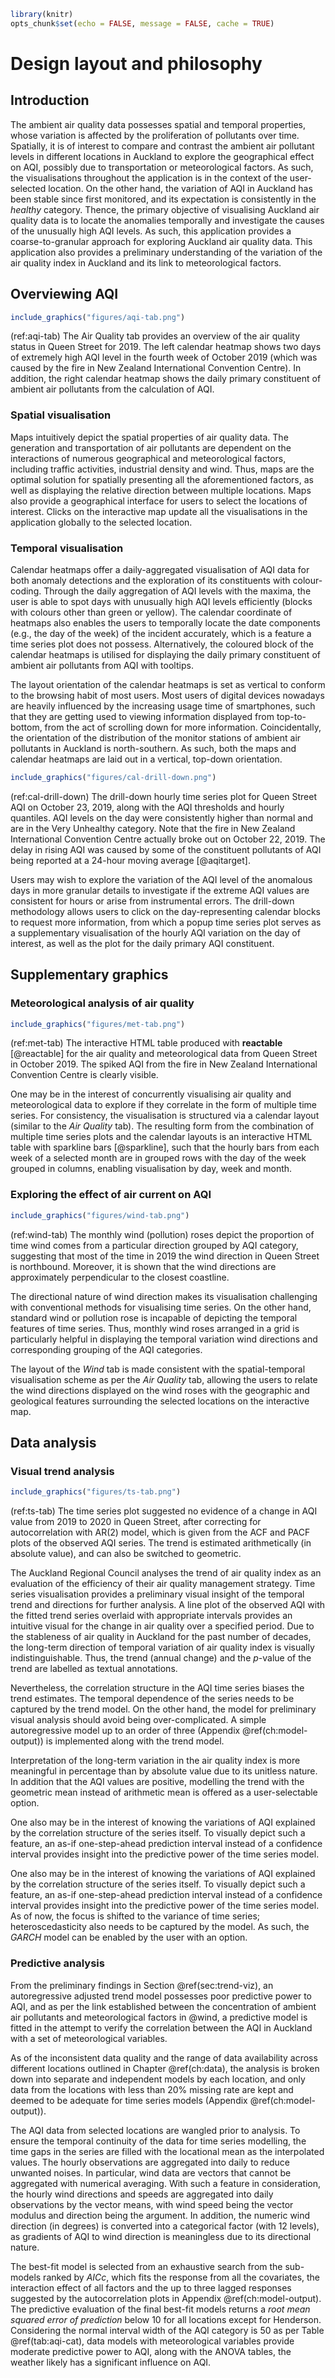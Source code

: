 ```r
library(knitr)
opts_chunk$set(echo = FALSE, message = FALSE, cache = TRUE)
```

# Design layout and philosophy {#ch:design}

## Introduction

The ambient air quality data possesses spatial and temporal properties, whose variation is affected by the proliferation of pollutants over time. Spatially, it is of interest to compare and contrast the ambient air pollutant levels in different locations in Auckland to explore the geographical effect on AQI, possibly due to transportation or meteorological factors. As such, the visualisations throughout the application is in the context of the user-selected location. On the other hand, the variation of AQI in Auckland has been stable since first monitored, and its expectation is consistently in the *healthy* category. Thence, the primary objective of visualising Auckland air quality data is to locate the anomalies temporally and investigate the causes of the unusually high AQI levels. As such, this application provides a coarse-to-granular approach for exploring Auckland air quality data. This application also provides a preliminary understanding of the variation of the air quality index in Auckland and its link to meteorological factors.

## Overviewing AQI

```r
include_graphics("figures/aqi-tab.png")
```

(ref:aqi-tab) The Air Quality tab provides an overview of the air quality status in Queen Street for 2019. The left calendar heatmap shows two days of extremely high AQI level in the fourth week of October 2019 (which was caused by the fire in New Zealand International Convention Centre). In addition, the right calendar heatmap shows the daily primary constituent of ambient air pollutants from the calculation of AQI.

### Spatial visualisation

Maps intuitively depict the spatial properties of air quality data. The generation and transportation of air pollutants are dependent on the interactions of numerous geographical and meteorological factors, including traffic activities, industrial density and wind. Thus, maps are the optimal solution for spatially presenting all the aforementioned factors, as well as displaying the relative direction between multiple locations. Maps also provide a geographical interface for users to select the locations of interest. Clicks on the interactive map update all the visualisations in the application globally to the selected location.

### Temporal visualisation

Calendar heatmaps offer a daily-aggregated visualisation of AQI data for both anomaly detections and the exploration of its constituents with colour-coding. Through the daily aggregation of AQI levels with the maxima, the user is able to spot days with unusually high AQI levels efficiently (blocks with colours other than green or yellow). The calendar coordinate of heatmaps also enables the users to temporally locate the date components (e.g., the day of the week) of the incident accurately, which is a feature a time series plot does not possess. Alternatively, the coloured block of the calendar heatmaps is utilised for displaying the daily primary constituent of ambient air pollutants from AQI with tooltips.

The layout orientation of the calendar heatmaps is set as vertical to conform to the browsing habit of most users. Most users of digital devices nowadays are heavily influenced by the increasing usage time of smartphones, such that they are getting used to viewing information displayed from top-to-bottom, from the act of scrolling down for more information. Coincidentally, the orientation of the distribution of the monitor stations of ambient air pollutants in Auckland is north-southern. As such, both the maps and calendar heatmaps are laid out in a vertical, top-down orientation.

```r
include_graphics("figures/cal-drill-down.png")
```

(ref:cal-drill-down) The drill-down hourly time series plot for Queen Street AQI on October 23, 2019, along with the AQI thresholds and hourly quantiles. AQI levels on the day were consistently higher than normal and are in the Very Unhealthy category. Note that the fire in New Zealand International Convention Centre actually broke out on October 22, 2019. The delay in rising AQI was caused by some of the constituent pollutants of AQI being reported at a 24-hour moving average [@aqitarget].

Users may wish to explore the variation of the AQI level of the anomalous days in more granular details to investigate if the extreme AQI values are consistent for hours or arise from instrumental errors. The drill-down methodology allows users to click on the day-representing calendar blocks to request more information, from which a popup time series plot serves as a supplementary visualisation of the hourly AQI variation on the day of interest, as well as the plot for the daily primary AQI constituent.

## Supplementary graphics

### Meteorological analysis of air quality {#sec:met-table}

```r
include_graphics("figures/met-tab.png")
```

(ref:met-tab) The interactive HTML table produced with **reactable** [@reactable] for the air quality and meteorological data from Queen Street in October 2019. The spiked AQI from the fire in New Zealand International Convention Centre is clearly visible.

One may be in the interest of concurrently visualising air quality and meteorological data to explore if they correlate in the form of multiple time series. For consistency, the visualisation is structured via a calendar layout (similar to the *Air Quality* tab). The resulting form from the combination of multiple time series plots and the calendar layouts is an interactive HTML table with sparkline bars [@sparkline], such that the hourly bars from each week of a selected month are in grouped rows with the day of the week grouped in columns, enabling visualisation by day, week and month.

### Exploring the effect of air current on AQI {#sec:wind-plot}

```r
include_graphics("figures/wind-tab.png")
```

(ref:wind-tab) The monthly wind (pollution) roses depict the proportion of time wind comes from a particular direction grouped by AQI category, suggesting that most of the time in 2019 the wind direction in Queen Street is northbound. Moreover, it is shown that the wind directions are approximately perpendicular to the closest coastline.

The directional nature of wind direction makes its visualisation challenging with conventional methods for visualising time series. On the other hand, standard wind or pollution rose is incapable of depicting the temporal features of time series. Thus, monthly wind roses arranged in a grid is particularly helpful in displaying the temporal variation wind directions and corresponding grouping of the AQI categories.

The layout of the *Wind* tab is made consistent with the spatial-temporal visualisation scheme as per the *Air Quality* tab, allowing the users to relate the wind directions displayed on the wind roses with the geographic and geological features surrounding the selected locations on the interactive map.

## Data analysis

### Visual trend analysis {#sec:trend-viz}

```r
include_graphics("figures/ts-tab.png")
```

(ref:ts-tab) The time series plot suggested no evidence of a change in AQI value from 2019 to 2020 in Queen Street, after correcting for autocorrelation with AR(2) model, which is given from the ACF and PACF plots of the observed AQI series. The trend is estimated arithmetically (in absolute value), and can also be switched to geometric.

The Auckland Regional Council analyses the trend of air quality index as an evaluation of the efficiency of their air quality management strategy. Time series visualisation provides a preliminary visual insight of the temporal trend and directions for further analysis. A line plot of the observed AQI with the fitted trend series overlaid with appropriate intervals provides an intuitive visual for the change in air quality over a specified period. Due to the stableness of air quality in Auckland for the past number of decades, the long-term direction of temporal variation of air quality index is visually indistinguishable. Thus, the trend (annual change) and the *p*-value of the trend are labelled as textual annotations.

Nevertheless, the correlation structure in the AQI time series biases the trend estimates. The temporal dependence of the series needs to be captured by the trend model. On the other hand, the model for preliminary visual analysis should avoid being over-complicated. A simple autoregressive model up to an order of three (Appendix \@ref(ch:model-output)) is implemented along with the trend model.

Interpretation of the long-term variation in the air quality index is more meaningful in percentage than by absolute value due to its unitless nature. In addition that the AQI values are positive, modelling the trend with the geometric mean instead of arithmetic mean is offered as a user-selectable option.

One also may be in the interest of knowing the variations of AQI explained by the correlation structure of the series itself. To visually depict such a feature, an as-if one-step-ahead prediction interval instead of a confidence interval provides insight into the predictive power of the time series model.

One also may be in the interest of knowing the variations of AQI explained by the correlation structure of the series itself. To visually depict such a feature, an as-if one-step-ahead prediction interval instead of a confidence interval provides insight into the predictive power of the time series model. As of now, the focus is shifted to the variance of time series; heteroscedasticity also needs to be captured by the model. As such, the *GARCH* model can be enabled by the user with an option.

### Predictive analysis

From the preliminary findings in Section \@ref(sec:trend-viz), an autoregressive adjusted trend model possesses poor predictive power to AQI, and as per the link established between the concentration of ambient air pollutants and meteorological factors in @wind, a predictive model is fitted in the attempt to verify the correlation between the AQI in Auckland with a set of meteorological variables.

As of the inconsistent data quality and the range of data availability across different locations outlined in Chapter \@ref(ch:data), the analysis is broken down into separate and independent models by each location, and only data from the locations with less than 20% missing rate are kept and deemed to be adequate for time series models (Appendix \@ref(ch:model-output)).

The AQI data from selected locations are wangled prior to analysis. To ensure the temporal continuity of the data for time series modelling, the time gaps in the series are filled with the locational mean as the interpolated values. The hourly observations are aggregated into daily to reduce unwanted noises. In particular, wind data are vectors that cannot be aggregated with numerical averaging. With such a feature in consideration, the hourly wind directions and speeds are aggregated into daily observations by the vector means, with wind speed being the vector modulus and direction being the argument. In addition, the numeric wind direction (in degrees) is converted into a categorical factor (with 12 levels), as gradients of AQI to wind direction is meaningless due to its directional nature.

The best-fit model is selected from an exhaustive search from the sub-models ranked by *AICc*, which fits the response from all the covariates, the interaction effect of all factors and the up to three lagged responses suggested by the autocorrelation plots in Appendix \@ref(ch:model-output). The predictive evaluation of the final best-fit models returns a *root mean squared error of prediction* below 10 for all locations except for Henderson. Considering the normal interval width of the AQI category is 50 as per Table \@ref(tab:aqi-cat), data models with meteorological variables provide moderate predictive power to AQI, along with the ANOVA tables, the weather likely has a significant influence on AQI.
